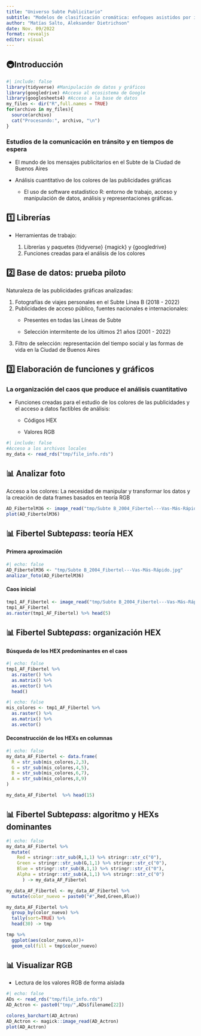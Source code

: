 ```yaml
---
title: "Universo Subte Publicitario"
subtitle: "Modelos de clasificación cromática: enfoques asistidos por inteligencia artificial"
author: "Matías Salto, Aleksander Dietrichson"
date: Nov. 09/2022
format: revealjs
editor: visual
---
```


## 🚇Introducción

```r
#| include: false
library(tidyverse) #Manipulación de datos y gráficos
library(googledrive) #Acceso al ecosistema de Google
library(googlesheets4) #Acceso a la base de datos
my_files <- dir("R",full.names = TRUE)
for(archivo in my_files){
  source(archivo)
  cat("Procesando:", archivo, "\n")
}
```

### Estudios de la comunicación en tránsito y en tiempos de espera

-   El mundo de los mensajes publicitarios en el Subte de la Ciudad de Buenos Aires

-   Análisis cuantitativo de los colores de las publicidades gráficas

    -   El uso de software estadístico R: entorno de trabajo, acceso y manipulación de datos, análisis y representaciones gráficas.

## 1️⃣ Librerías

-   Herramientas de trabajo:

    1.  Librerías y paquetes {tidyverse} {magick} y {googledrive}
    2.  Funciones creadas para el análisis de los colores

## 2️⃣ Base de datos: prueba piloto

Naturaleza de las publicidades gráficas analizadas:

1.  Fotografías de viajes personales en el Subte Línea B (2018 - 2022)
2.  Publicidades de acceso público, fuentes nacionales e internacionales:
    -   Presentes en todas las Líneas de Subte

    -   Selección intermitente de los últimos 21 años (2001 - 2022)
3.  Filtro de selección: representación del tiempo social y las formas de vida en la Ciudad de Buenos Aires

## 3️⃣ Elaboración de funciones y gráficos

### La organización del caos que produce el análisis cuantitativo

-   Funciones creadas para el estudio de los colores de las publicidades y el acceso a datos factibles de análisis:
    -   Códigos HEX

    -   Valores RGB

```r
#| include: false
#Acceso a los archivos locales
my_data <- read_rds("tmp/file_info.rds")
```

## 📊 Analizar foto

Acceso a los colores: La necesidad de manipular y transformar los datos y la creación de data frames basados en teoría RGB

```r
AD_FibertelM36 <- image_read("tmp/Subte B_2004_Fibertel---Vas-Más-Rápido.jpg")
plot(AD_FibertelM36)
```

## 📊 Fibertel Subte*pass*: teoría HEX

#### Primera aproximación

```r
#| echo: false
AD_FibertelM36 <- "tmp/Subte B_2004_Fibertel---Vas-Más-Rápido.jpg"
analizar_foto(AD_FibertelM36)
```

#### Caos inicial

```r
tmp1_AF_Fibertel <- image_read("tmp/Subte B_2004_Fibertel---Vas-Más-Rápido.jpg")
tmp1_AF_Fibertel
as.raster(tmp1_AF_Fibertel) %>% head(5)
```

## 📊 Fibertel Subte*pass*: organización HEX

#### Búsqueda de los HEX predominantes en el caos

```r
#| echo: false
tmp1_AF_Fibertel %>%
  as.raster() %>%
  as.matrix() %>%
  as.vector() %>%
  head()
```

```r
#| echo: false
mis_colores <- tmp1_AF_Fibertel %>% 
  as.raster() %>% 
  as.matrix() %>% 
  as.vector() 
```

#### Deconstrucción de los HEXs en columnas

```r
#| echo: false
my_data_AF_Fibertel <- data.frame(
  R = str_sub(mis_colores,2,3),
  G = str_sub(mis_colores,4,5),
  B = str_sub(mis_colores,6,7),
  A = str_sub(mis_colores,8,9)
)

my_data_AF_Fibertel  %>% head(15)
```

## 📊 Fibertel Subte*pass*: algoritmo y HEXs dominantes

```r
#| echo: false
my_data_AF_Fibertel %>% 
  mutate(
    Red = stringr::str_sub(R,1,1) %>% stringr::str_c("0"),
    Green = stringr::str_sub(G,1,1) %>% stringr::str_c("0"),
    Blue = stringr::str_sub(B,1,1) %>% stringr::str_c("0"),
    Alpha = stringr::str_sub(A,1,1) %>% stringr::str_c("0")
      ) -> my_data_AF_Fibertel

my_data_AF_Fibertel <- my_data_AF_Fibertel %>% 
  mutate(color_nuevo = paste0("#",Red,Green,Blue))

my_data_AF_Fibertel %>% 
  group_by(color_nuevo) %>% 
  tally(sort=TRUE) %>% 
  head(30) -> tmp

tmp %>% 
  ggplot(aes(color_nuevo,n))+
  geom_col(fill = tmp$color_nuevo)
```

## 📊 Visualizar RGB

-   Lectura de los valores RGB de forma aíslada

```r
#| echo: false
ADs <- read_rds("tmp/file_info.rds")
AD_Actron <- paste0("tmp/",ADs$filename[22])

colores_barchart(AD_Actron)
AD_Actron <- magick::image_read(AD_Actron)
plot(AD_Actron)
```
